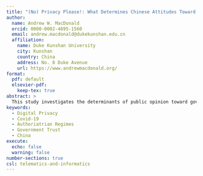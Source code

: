 ```yaml
---
title: "(No) Privacy Please!: What Determines Chinese Attitudes Toward Online Government Monitoring"
author:
  name: Andrew W. MacDonald
  orcid: 0000-0002-4695-1560
  email: andrew.macdonald@dukekunshan.edu.cn
  affiliation: 
    name: Duke Kunshan University
    city: Kunshan
    country: China
    address: No. 8 Duke Avenue
    url: https://www.andrewmacdonald.org/
format:
  pdf: default
  elsevier-pdf:
    keep-tex: true  
abstract: > 
  This study investigates the determinants of public opinion toward government monitoring in China. The existing literature on the acceptance of government monitoring raises several open questions, including the extent to which demographic variables influence the relationship, how government trust relates to the acceptance of government monitoring, and whether the acceptance of public versus private monitoring shares the same determinants. Using a two-wave survey conducted before and after the Covid-19 lockdowns in China, the study finds that: 1) demographic factors do not seem to be related to the acceptance of government monitoring; 2) government trust does predict attitudes, although the Covid-19 experience has significantly modified this relationship; and 3) the acceptance of private monitoring appears to have different determinants. The study concludes by considering some implications of these findings.
keywords: 
  - Digital Privacy
  - Covid-19
  - Authoriatrian Regimes
  - Government Trust
  - China
execute: 
  echo: false
  warning: false
number-sections: true
csl: telematics-and-informatics
---
```

